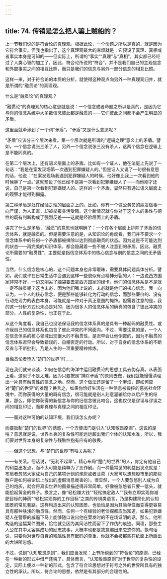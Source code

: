 ```yaml
---
---
---
```

title: 74. 传销是怎么把人骗上贼船的？
---




上一节我们说的是符合论的真理观。根据此论，一个命题之所以是真的，就是因为它符合事实。但我也指出了，这个真理观最大的麻烦就是：它预设了真理、真相或者事实本身是可知的——但实际上，所谓的“事实”“真理”与“真相”，其实都已经经过了人类心智的加工了，因此，符合论所说的“符合”，并不是我们自己的主观信念和外部事实之间的相互比照，而只是我们的信念与另外一部分信念的相互比照。

这样一来，对于符合论的本质的分析，就使得这种观点向另外一种真理观归并，就是所谓的“融贯论”的真理观。





什么是“融贯论”的真理观？


“融贯论”的真理观的核心意思就是说：一个信念或者命题之所以是真的，是因为它与你的信念系统中大多数信念彼此都是融贯的——它们彼此之间都不会产生明显的矛盾。

这里面就牵涉到了一个词“矛盾”。“矛盾”又是什么意思呢？

“矛盾”应该分三个层次来看。第一个层次就是所谓的“逻辑之理”意义上的矛盾。譬如，一个信念说张三杀了人，另外一个信念说张三没有杀人，这两个信念在逻辑上是不能同真的。

在第二个层次上，还有语义层面上的矛盾。比如有一个证人，他在法庭上先说了一句话：“我是在案发现场第一次遇到犯罪嫌疑人的。”但是证人又说了一句很有意思的话，他说：“在案发现场我遇到犯罪嫌疑人的时候，他好像比我上一次看到他的时候胖了一点。”这就预设了他已经不是第一次看到犯罪嫌疑人了——而他刚才还说，自己是第一次看到犯罪嫌疑人的。这样的一个矛盾，显然只有通过语义层面上的观察才能得到揭露。

第三种矛盾是处在经验之理的层面之上的。比如，你有一个做公务员的朋友做事一向严谨，为人正直，却被举报贪污受贿。这个新情况就与你对于这个人的秉性与德性的既有判断构成了强烈反差——这就是经验层面上的矛盾。

讲完了什么是矛盾，“融贯”的意思也就明确了：一个在各个层面上排除了矛盾的信念体系，就是融贯的。但是需要注意的是，从知识论的角度看，我们并不要求一个信念体系中的任何一个矛盾都被排除以达到彻底融贯的状态。因为这是不可能达到的状态——再完美的知识体系，都会隐藏着一些不被人注意到的矛盾。因此，融贯论所需要的“融贯性”，主要就是指信念体系中的核心信念与别的信念之间的无矛盾性。

当然，什么信念是核心的，这个问题本身也非常暧昧，需要具体问题具体分析。譬如，我们或许在日常生活中会遇到这样一些貌似有点精神分裂的人：一边说西方国家非常不好，一边又削尖了脑袋要去拿西方国家的绿卡。他们的信念体系是不是就一定不融贯呢？这也未必，因为他们嘴上说的，未必就是他们的核心信念。我一向认为，一个人的核心信念，便是那些能够转化为行动的信念，而那些廉价的、没有行动兑现力的表白本身，可能就是一种对于真正意图的掩饰。但需要注意的是，我的这一分析方式也未必是对的，因为很多人的信念体系的确真的包含了彼此冲突的部分。人性的复杂性，也正在于此。

从这个角度看，我自己也没法保证我的信念体系真的是具有一种起码的融贯性。或许我自己的信念体系也包含了彼此冲突的不同面向。不过，需要注意的是，一个人在信念体系的核心领域出现很大的不融贯性，是迟早会让他倒霉的，因为不融贯的信念体系迟早会导致错误的、自相否定的行动。所以，对于自身的信念体系的不断反省与不断批判，乃是人生的一项重要精神修炼。





当融贯论者堕入“楚门的世界”时……


现在我们就来谈谈，如何在信息的海洋中运用融贯论的思想工具去伪存真。从表面上看，这似乎不是太难，因为只要按照“排除矛盾”的原则去做，我们就能慢慢清理出一片具有融贯性的信念之地。然而，这个做法还是留了一个麻烦，即如何应对“楚门的世界”的难题？换言之，如果你恰好生活在一种信息被操控的恶劣社会环境中，而你获得的大量的既有信念，很可能就是别人刻意灌输给你以后产生的结果，那么，即使你获得的新信念与你的旧信念彼此吻合，这也仅仅是谬误与谬误之间的相互印证，而非真理与真理之间的相互印证。

——面对这种可怕的认知环境，我们该怎么办呢？

而要抵制“楚门的世界”的诱惑，一个方便法门是引入“认知敬畏原则”。这说的是啥？意思就是说，世界本身的复杂性可能远远超出我们个体的认知水准，所以，我们要对世界本身的复杂性与残酷性抱有应有的敬畏。

——但这个思想，与“楚门的世界”有啥关系呢？

——有关系。俗话说，“无利不起早”。精心布局“楚门的世界”的人，肯定有他自己的利益出发点，而不太可能是纯粹为了恶作剧。而一种最常见的利益出发点就是：布局者忽悠大家成为自己的某项计划的炮灰或者韭菜（大家可以想想股市里的那些散户是如何被论坛上放出的虚假消息戕害的）。很显然，一个人要忽悠别人成为自己的炮灰，就会将真实世界的图景描述得非常简单，好像被忽悠者只要一低头，就能拾起黄金的样子。换言之，像“轻松赚大钱”“轻松搞定敌人”“我有立即实现你减肥目标的神药”“轻松实现你的工作目标”之类的传销类语言，乃是构建简化的认知图景的常见套路。这样构造出来的认知图景，也恰恰是因为其简单性而变得更容易具有那种肤浅的融贯性。然而，任何一个有经验的老侦探都应当知道，如果犯罪嫌疑人在警察的威逼下马上能够随口说出他在案发时的不在场证明的话，那么，他所构造的这幅案件图景，恰恰就会因为其简洁性而留下了作伪的痕迹。同理，那些主人公在其中太容易成功的励志故事，大概率也都是故意编出来忽悠你的。换句话说，只要你对世界自身的残酷性具有起码的尊重，你就不会被那些在纸面上所画出的大饼所忽悠。

不过，说到“认知敬畏原则”，我们应当发现：上节所谈到的“符合论”的原则，已经在一种新的形式中借尸还魂了。具体而言，“认知敬畏原则”对于世界的复杂性的设定，实际上便以一种新的形式，包含了符合论思想对于符号之外的世界所具有的独立性的承认。所以，符合论的思想，依然是有其部分的合理性的。